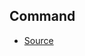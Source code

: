 ## Command



- [Source](https://github.com/DuroCodes/spark/blob/04409d0/packages/handler/src/types/command.ts#L56)